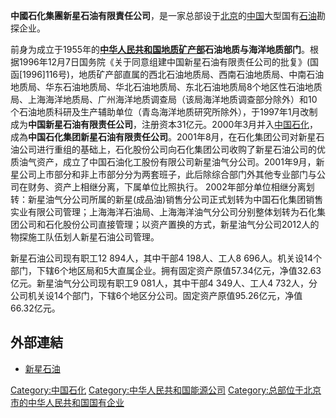 {{Expand|time=2014-04-08T08:17:57+00:00}}
'''中國石化集團新星石油有限責任公司'''，是一家总部设于[[北京|北京]]的[[中国|中国]]大型国有[[石油|石油]]勘探企业。  

前身为成立于1955年的'''[[中华人民共和国地质矿产部|中华人民共和国地质矿产部]]石油地质与海洋地质部门'''。根据1996年12月7日国务院《关于同意组建中国新星石油有限责任公司的批复》(国函[1996]116号)，地质矿产部直属的西北石油地质局、西南石油地质局、中南石油地质局、华东石油地质局、华北石油地质局、东北石油地质局8个地区性石油地质局、上海海洋地质局、广州海洋地质调查局（该局海洋地质调查部分除外）和10个石油地质科研及生产辅助单位（青岛海洋地质研究所除外），于1997年1月改制成为'''中国新星石油有限责任公司'''，注册资本31亿元。2000年3月并入[[中国石化|中国石化]]，成為'''中国石化集团新星石油有限责任公司'''。2001年8月，在石化集团公司对新星石油公司进行重组的基础上，石化股份公司向石化集团公司收购了新星石油公司的优质油气资产，成立了中国石油化工股份有限公司新星油气分公司。2001年9月，新星公司上市部分和非上市部分分为两套班子，此后除综合部门外其他专业部门与公司在财务、资产上相继分离，下属单位比照执行。 2002年部分单位相继分离划转：新星油气分公司所属的新星(成品油)销售分公司正式划转为中国石化集团销售实业有限公司管理；上海海洋石油局、上海海洋油气分公司分别整体划转为石化集团公司和石化股份公司直接管理；以资产置换的方式，新星油气分公司2012人的物探施工队伍划人新星石油公司管理。

新星石油公司现有职工12 894人，其中干部4 198人、工人8 696人。机关设14个部门，下辖6个地区局和5大直属企业。拥有固定资产原值57.34亿元，净值32.63亿元。新星油气分公司现有职工9 081人，其中干部4 349人、工人4 732人，分公司机关设14个部门，下辖6个地区分公司。固定资产原值95.26亿元，净值66.32亿元。
==外部連結==
* [https://web.archive.org/web/20161001205012/http://sinopecstar.com.cn/ 新星石油]
{{Company-stub}}
[[Category:中国石化|Category:中国石化]]
[[Category:中华人民共和国能源公司|Category:中华人民共和国能源公司]]
[[Category:总部位于北京市的中华人民共和国国有企业|Category:总部位于北京市的中华人民共和国国有企业]]